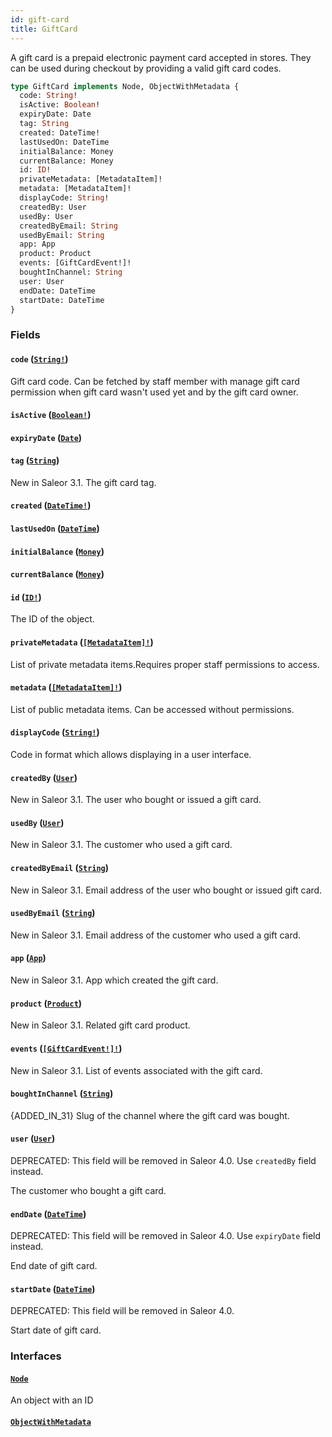 ```yaml
---
id: gift-card
title: GiftCard
---
```


A gift card is a prepaid electronic payment card accepted in stores. They can be used during checkout by providing a valid gift card codes.

```graphql
type GiftCard implements Node, ObjectWithMetadata {
  code: String!
  isActive: Boolean!
  expiryDate: Date
  tag: String
  created: DateTime!
  lastUsedOn: DateTime
  initialBalance: Money
  currentBalance: Money
  id: ID!
  privateMetadata: [MetadataItem]!
  metadata: [MetadataItem]!
  displayCode: String!
  createdBy: User
  usedBy: User
  createdByEmail: String
  usedByEmail: String
  app: App
  product: Product
  events: [GiftCardEvent!]!
  boughtInChannel: String
  user: User
  endDate: DateTime
  startDate: DateTime
}
```

### Fields

#### `code` ([`String!`](/developer/api-reference/scalars/string))

Gift card code. Can be fetched by staff member with manage gift card permission when gift card wasn't used yet and by the gift card owner.

#### `isActive` ([`Boolean!`](/developer/api-reference/scalars/boolean))

#### `expiryDate` ([`Date`](/developer/api-reference/scalars/date))

#### `tag` ([`String`](/developer/api-reference/scalars/string))

New in Saleor 3.1. The gift card tag.

#### `created` ([`DateTime!`](/developer/api-reference/scalars/date-time))

#### `lastUsedOn` ([`DateTime`](/developer/api-reference/scalars/date-time))

#### `initialBalance` ([`Money`](/developer/api-reference/objects/money))

#### `currentBalance` ([`Money`](/developer/api-reference/objects/money))

#### `id` ([`ID!`](/developer/api-reference/scalars/id))

The ID of the object.

#### `privateMetadata` ([`[MetadataItem]!`](/developer/api-reference/objects/metadata-item))

List of private metadata items.Requires proper staff permissions to access.

#### `metadata` ([`[MetadataItem]!`](/developer/api-reference/objects/metadata-item))

List of public metadata items. Can be accessed without permissions.

#### `displayCode` ([`String!`](/developer/api-reference/scalars/string))

Code in format which allows displaying in a user interface.

#### `createdBy` ([`User`](/developer/api-reference/objects/user))

New in Saleor 3.1. The user who bought or issued a gift card.

#### `usedBy` ([`User`](/developer/api-reference/objects/user))

New in Saleor 3.1. The customer who used a gift card.

#### `createdByEmail` ([`String`](/developer/api-reference/scalars/string))

New in Saleor 3.1. Email address of the user who bought or issued gift card.

#### `usedByEmail` ([`String`](/developer/api-reference/scalars/string))

New in Saleor 3.1. Email address of the customer who used a gift card.

#### `app` ([`App`](/developer/api-reference/objects/app))

New in Saleor 3.1. App which created the gift card.

#### `product` ([`Product`](/developer/api-reference/objects/product))

New in Saleor 3.1. Related gift card product.

#### `events` ([`[GiftCardEvent!]!`](/developer/api-reference/objects/gift-card-event))

New in Saleor 3.1. List of events associated with the gift card.

#### `boughtInChannel` ([`String`](/developer/api-reference/scalars/string))

{ADDED_IN_31} Slug of the channel where the gift card was bought.

#### `user` ([`User`](/developer/api-reference/objects/user))

<span class="badge badge--warning">DEPRECATED: This field will be removed in Saleor 4.0. Use `createdBy` field instead.</span>

The customer who bought a gift card.

#### `endDate` ([`DateTime`](/developer/api-reference/scalars/date-time))

<span class="badge badge--warning">DEPRECATED: This field will be removed in Saleor 4.0. Use `expiryDate` field instead.</span>

End date of gift card.

#### `startDate` ([`DateTime`](/developer/api-reference/scalars/date-time))

<span class="badge badge--warning">DEPRECATED: This field will be removed in Saleor 4.0.</span>

Start date of gift card.

### Interfaces

#### [`Node`](/developer/api-reference/interfaces/node)

An object with an ID

#### [`ObjectWithMetadata`](/developer/api-reference/interfaces/object-with-metadata)
